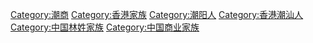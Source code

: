 [[Category:潮商|Category:潮商]]
[[Category:香港家族|Category:香港家族]]
[[Category:潮阳人|Category:潮阳人]]
[[Category:香港潮汕人|Category:香港潮汕人]]
[[Category:中国林姓家族|Category:中国林姓家族]]
[[Category:中国商业家族|Category:中国商业家族]]